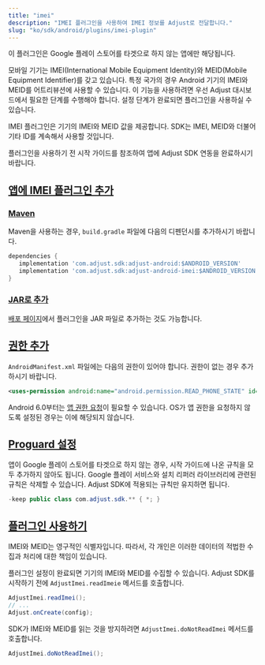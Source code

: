 ```yaml
---
title: "imei"
description: "IMEI 플러그인을 사용하여 IMEI 정보를 Adjust로 전달합니다."
slug: "ko/sdk/android/plugins/imei-plugin"
---
```


<Callout type="important">

이 플러그인은 Google 플레이 스토어를 타겟으로 하지 않는 앱에만 해당됩니다.

</Callout>

모바일 기기는 IMEI\(International Mobile Equipment Identity\)와 MEID\(Mobile Equipment Identifier\)를 갖고 있습니다. 특정 국가의 경우 Android 기기의 IMEI와 MEID를 어트리뷰션에 사용할 수 있습니다. 이 기능을 사용하려면 우선 Adjust 대시보드에서 필요한 단계를 수행해야 합니다. 설정 단계가 완료되면 플러그인을 사용하실 수 있습니다.

IMEI 플러그인은 기기의 IMEI와 MEID 값을 제공합니다. SDK는 IMEI, MEID와 더불어 기타 ID를 계속해서 사용할 것입니다.

플러그인을 사용하기 전 시작 가이드를 참조하여 앱에 Adjust SDK 연동을 완료하시기 바랍니다.

## [앱에 IMEI 플러그인 추가](add-imei-plugin-to-your-app)

### [Maven](maven)

Maven을 사용하는 경우, `build.gradle` 파일에 다음의 디펜던시를 추가하시기 바랍니다.

```groovy
dependencies {
   implementation 'com.adjust.sdk:adjust-android:$ANDROID_VERSION'
   implementation 'com.adjust.sdk:adjust-android-imei:$ANDROID_VERSION'
}
```

### [JAR로 추가](add-as-jar)

[배포 페이지](https://github.com/adjust/android_sdk/releases)에서 플러그인을 JAR 파일로 추가하는 것도 가능합니다.

## [권한 추가](add-permission)

`AndroidManifest.xml` 파일에는 다음의 권한이 있어야 합니다. 권한이 없는 경우 추가하시기 바랍니다.

```xml
<uses-permission android:name="android.permission.READ_PHONE_STATE" id="sl-md0000000" />
```

Android 6\.0부터는 [앱 권한 요청](https://developer.android.com/training/permissions/requesting)이 필요할 수 있습니다. OS가 앱 권한을 요청하지 않도록 설정된 경우는 이에 해당되지 않습니다.

## [Proguard 설정](proguard-settings)

앱이 Google 플레이 스토어를 타겟으로 하지 않는 경우, 시작 가이드에 나온 규칙을 모두 추가하지 않아도 됩니다. Google 플레이 서비스와 설치 리퍼러 라이브러리에 관련된 규칙은 삭제할 수 있습니다. Adjust SDK에 적용되는 규칙만 유지하면 됩니다.

```java
-keep public class com.adjust.sdk.** { *; }
```

## [플러그인 사용하기](use-the-plugin)

<Callout type="important">

IMEI와 MEID는 영구적인 식별자입니다. 따라서, 각 개인은 이러한 데이터의 적법한 수집과 처리에 대한 책임이 있습니다.

</Callout>

플러그인 설정이 완료되면 기기의 IMEI와 MEID를 수집할 수 있습니다. Adjust SDK를 시작하기 전에 `AdjustImei.readImeie` 메서드를 호출합니다.

<Tabs>
<Tab title="Java">

```java
AdjustImei.readImei();
// ...
Adjust.onCreate(config);
```

</Tab>
</Tabs>

SDK가 IMEI와 MEID를 읽는 것을 방지하려면 `AdjustImei.doNotReadImei` 메서드를 호출합니다.

<Tabs>
<Tab title="Java">

```java
AdjustImei.doNotReadImei();
```

</Tab>
</Tabs>
